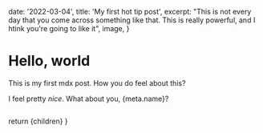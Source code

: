 
  date: '2022-03-04',
  title: 'My first hot tip post',
  excerpt:
    "This is not every day that you come across something like that. This is really powerful, and I htink you're going to like it",
  image,
}

# Hello, world

This is my first mdx post. How you do feel about this?

I feel pretty _nice_. What about you, {meta.name}?

<Image src={image} alt="" />

  return <MarkdownLayout>{children}</MarkdownLayout>
}
